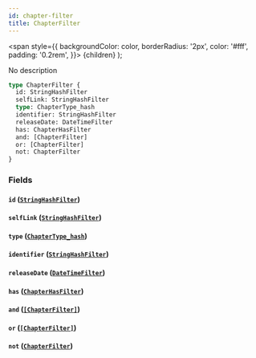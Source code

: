 ```yaml
---
id: chapter-filter
title: ChapterFilter
---
```


<span
style={{
      backgroundColor: color,
      borderRadius: '2px',
      color: '#fff',
      padding: '0.2rem',
    }}>
{children}
</span>
);

No description

```graphql
type ChapterFilter {
  id: StringHashFilter
  selfLink: StringHashFilter
  type: ChapterType_hash
  identifier: StringHashFilter
  releaseDate: DateTimeFilter
  has: ChapterHasFilter
  and: [ChapterFilter]
  or: [ChapterFilter]
  not: ChapterFilter
}
```

### Fields

#### `id` ([`StringHashFilter`](/docs/schema/inputs/string-hash-filter))

#### `selfLink` ([`StringHashFilter`](/docs/schema/inputs/string-hash-filter))

#### `type` ([`ChapterType_hash`](/docs/schema/inputs/chapter-type-hash))

#### `identifier` ([`StringHashFilter`](/docs/schema/inputs/string-hash-filter))

#### `releaseDate` ([`DateTimeFilter`](/docs/schema/inputs/date-time-filter))

#### `has` ([`ChapterHasFilter`](/docs/schema/enums/chapter-has-filter))

#### `and` ([`[ChapterFilter]`](/docs/schema/inputs/chapter-filter))

#### `or` ([`[ChapterFilter]`](/docs/schema/inputs/chapter-filter))

#### `not` ([`ChapterFilter`](/docs/schema/inputs/chapter-filter))
